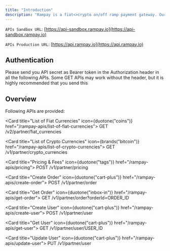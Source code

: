 ```yaml
---
title: "Introduction"
description: "Rampay is a fiat<>crypto on/off ramp payment gateway. Our robust API solution provides seamless integration to interact with the platform"
---
```



`APIs Sandbox URL`: [https://api-sandbox.rampay.io](https://api-sandbox.rampay.io)

`APIs Production URL`: [https://api.rampay.io](https://api.rampay.io)

## Authentication

Please send you API secret as Bearer token in the Authorization header in all the following APIs. Some GET APIs may work without the header, but it is highly recommended that you send this 
## Overview

Following APIs are provided:

<Card title="List of Fiat Currencies" icon={duotone("coins")} href="/rampay-apis/list-of-fiat-currencies">
  GET /v2/partner/fiat_currencies
</Card>

<Card title="List of Crypto Currencies" icon={brands("bitcoin")} href="/rampay-apis/list-of-crypto-currencies">
  GET /v1/partner/crypto_currencies
</Card>

<Card title="Pricing & Fees" icon={duotone("tags")} href="/rampay-apis/pricing">
  POST /v1/partner/pricing
</Card>

<Card title="Create Order" icon={duotone("cart-plus")} href="/rampay-apis/create-order">
  POST /v1/partner/order
</Card>

<Card title="Get Order" icon={duotone("inbox-in")} href="/rampay-apis/get-order">
  GET /v1/partner/order?orderId=ORDER_ID
</Card>

<Card title="Create User" icon={duotone("cart-plus")} href="/rampay-apis/create-user">
  POST /v1/partner/user
</Card>

<Card title="Get User" icon={duotone("cart-plus")} href="/rampay-apis/get-user">
  GET /v1/partner/user/USER_ID
</Card>

<Card title="Update User" icon={duotone("cart-plus")} href="/rampay-apis/update-user">
  PUT /v1/partner/user
</Card>
